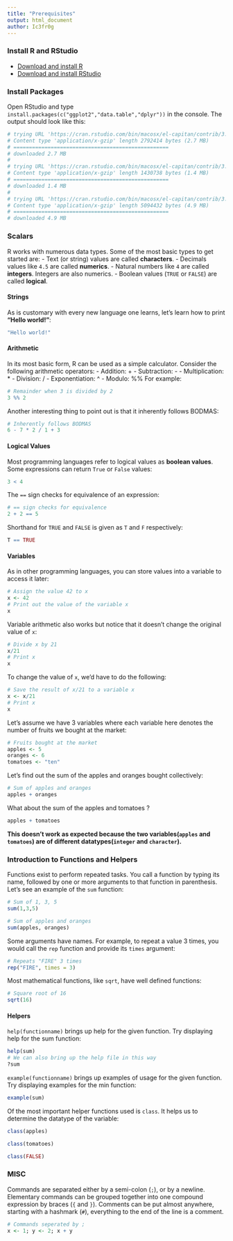 ```yaml
---
title: "Prerequisites"
output: html_document
author: Ic3fr0g
---
```

### Install R and RStudio

- [Download and install R](https://ftp.iitm.ac.in/cran/)
- [Download and install RStudio](https://www.rstudio.com/products/rstudio/download/)

### Install Packages

Open RStudio and type `install.packages(c("ggplot2","data.table","dplyr"))` in the console. The output should look like this:
```r
# trying URL 'https://cran.rstudio.com/bin/macosx/el-capitan/contrib/3.4/ggplot2_2.2.1.tgz'
# Content type 'application/x-gzip' length 2792414 bytes (2.7 MB)
# ==================================================
# downloaded 2.7 MB
# 
# trying URL 'https://cran.rstudio.com/bin/macosx/el-capitan/contrib/3.4/data.table_1.10.4-3.tgz'
# Content type 'application/x-gzip' length 1430738 bytes (1.4 MB)
# ==================================================
# downloaded 1.4 MB
# 
# trying URL 'https://cran.rstudio.com/bin/macosx/el-capitan/contrib/3.4/dplyr_0.7.4.tgz'
# Content type 'application/x-gzip' length 5094432 bytes (4.9 MB)
# ==================================================
# downloaded 4.9 MB
```

### Scalars

R works with numerous data types. Some of the most basic types to get started are:
- Text (or string) values are called **characters**.
- Decimals values like `4.5` are called **numerics**.
- Natural numbers like `4` are called **integers**. Integers are also numerics.
- Boolean values (`TRUE` or `FALSE`) are called **logical**.

#### Strings

As is customary with every new language one learns, let's learn how to print **"Hello world!"**:
```r
"Hello world!"
```

#### Arithmetic

In its most basic form, R can be used as a simple calculator. Consider the following arithmetic operators:
- Addition: +
- Subtraction: -
- Multiplication: *
- Division: /
- Exponentiation: ^
- Modulo: %%
For example:
```r
# Remainder when 3 is divided by 2
3 %% 2
```

Another interesting thing to point out is that it inherently follows BODMAS:
```r
# Inherently follows BODMAS
6 - 7 * 2 / 1 + 3
```

#### Logical Values

Most programming languages refer to logical values as **boolean values**. Some expressions can return `True` or `False` values:
```r
3 < 4
```

The `==` sign checks for equivalence of an expression:
```r
# == sign checks for equivalence
2 + 2 == 5
```

Shorthand for `TRUE` and `FALSE` is given as `T` and `F` respectively:
```r
T == TRUE
```

#### Variables

As in other programming languages, you can store values into a variable to access it later:
```r
# Assign the value 42 to x
x <- 42
# Print out the value of the variable x
x
```

Variable arithmetic also works but notice that it doesn't change the original value of `x`:
```r
# Divide x by 21
x/21
# Print x
x
```

To change the value of `x`, we'd have to do the following:
```r
# Save the result of x/21 to a variable x
x <- x/21
# Print x
x
```

Let's assume we have 3 variables where each variable here denotes the number of fruits we bought at the market:
```r
# Fruits bought at the market
apples <- 5
oranges <- 6
tomatoes <- "ten"
```

Let's find out the sum of the apples and oranges bought collectively:
```r
# Sum of apples and oranges
apples + oranges
```

What about the sum of the apples and tomatoes ?
```r
apples + tomatoes
```
**This doesn't work as expected because the two variables(`apples` and `tomatoes`) are of different datatypes(`integer` and `character`).**

### Introduction to Functions and Helpers

Functions exist to perform repeated tasks. You call a function by typing its name, followed by one or more arguments to that function in parenthesis. Let's see an example of the `sum` function:
```r
# Sum of 1, 3, 5
sum(1,3,5)
```
```r
# Sum of apples and oranges
sum(apples, oranges)
```

Some arguments have names. For example, to repeat a value 3 times, you would call the `rep` function and provide its `times` argument:
```r
# Repeats "FIRE" 3 times
rep("FIRE", times = 3)
```

Most mathematical functions, like `sqrt`, have well defined functions:
```r
# Square root of 16
sqrt(16)
```

#### Helpers

`help(functionname)` brings up help for the given function. Try displaying help for the sum function:
```r
help(sum)
# We can also bring up the help file in this way
?sum
```

`example(functionname)` brings up examples of usage for the given function. Try displaying examples for the min function:
```r
example(sum)
```

Of the most important helper functions used is `class`. It helps us to determine the datatype of the variable:
```r
class(apples)
```
```r
class(tomatoes)
```
```r
class(FALSE)
```

### MISC

Commands are separated either by a semi-colon (`;`), or by a newline. Elementary commands can be grouped together into one compound expression by braces (`{` and `}`). Comments can be put almost anywhere, starting with a hashmark (`#`), everything to the end of the line is a comment.
```r
# Commands seperated by ;
x <- 1; y <- 2; x + y
```
